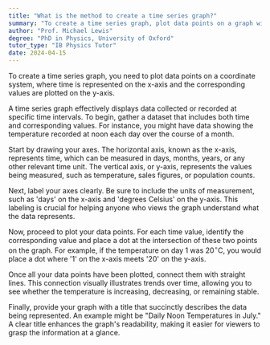 ```yaml
---
title: "What is the method to create a time series graph?"
summary: "To create a time series graph, plot data points on a graph with time on the x-axis and values on the y-axis."
author: "Prof. Michael Lewis"
degree: "PhD in Physics, University of Oxford"
tutor_type: "IB Physics Tutor"
date: 2024-04-15
---
```


To create a time series graph, you need to plot data points on a coordinate system, where time is represented on the x-axis and the corresponding values are plotted on the y-axis.

A time series graph effectively displays data collected or recorded at specific time intervals. To begin, gather a dataset that includes both time and corresponding values. For instance, you might have data showing the temperature recorded at noon each day over the course of a month.

Start by drawing your axes. The horizontal axis, known as the x-axis, represents time, which can be measured in days, months, years, or any other relevant time unit. The vertical axis, or y-axis, represents the values being measured, such as temperature, sales figures, or population counts.

Next, label your axes clearly. Be sure to include the units of measurement, such as 'days' on the x-axis and 'degrees Celsius' on the y-axis. This labeling is crucial for helping anyone who views the graph understand what the data represents.

Now, proceed to plot your data points. For each time value, identify the corresponding value and place a dot at the intersection of these two points on the graph. For example, if the temperature on day 1 was $20^\circ \text{C}$, you would place a dot where '1' on the x-axis meets '20' on the y-axis.

Once all your data points have been plotted, connect them with straight lines. This connection visually illustrates trends over time, allowing you to see whether the temperature is increasing, decreasing, or remaining stable.

Finally, provide your graph with a title that succinctly describes the data being represented. An example might be "Daily Noon Temperatures in July." A clear title enhances the graph's readability, making it easier for viewers to grasp the information at a glance.
    